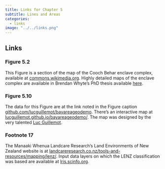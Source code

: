 ```yaml
---
title: Links for Chapter 5
subtitle: Lines and Areas
categories:
  - links
image: "../../links.png"
---
```


## Links 
### Figure 5.2
This Figure is a section of the map of the Cooch Behar enclave complex, available at [commons.wikimedia.org](https://commons.wikimedia.org/w/index.php?curid=15903195). Highly detailed maps of the enclave complex are available in Brendan Whyte's PhD thesis available [here](https://minerva-access.unimelb.edu.au/items/d213954c-283f-5196-b880-78f04ceae549).

### Figure 5.10
The data for this Figure are at the link noted in the Figure caption [github.com/lucguillemot/bayareageodemo](https://github.com/lucguillemot/bayareageodemo). There's an interactive map at [lucguillemot.github.io/bayareageodemo/](http://lucguillemot.github.io/bayareageodemo/). The map was designed by the very talented [Luc Guillemot](https://lucguillemot.com/).

### Footnote 17
The Manaaki Whenua Landcare Research's Land Environments of New Zealand website is at [landcareresearch.co.nz/tools-and-resources/mapping/lenz/](https://www.landcareresearch.co.nz/tools-and-resources/mapping/lenz/). Input data layers on which the LENZ classification was based are available at [lris.scinfo.org](https://lris.scinfo.org.nz/data/?q=LENZ).

